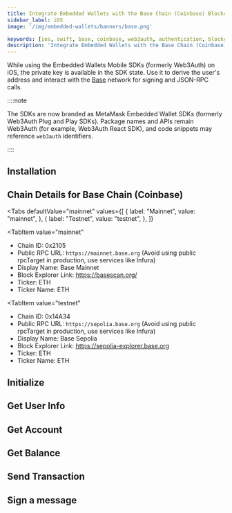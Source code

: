 ```yaml
---
title: Integrate Embedded Wallets with the Base Chain (Coinbase) Blockchain in iOS/Swift Applications
sidebar_label: iOS
image: '/img/embedded-wallets/banners/base.png'

keywords: [ios, swift, base, coinbase, web3auth, authentication, blockchain]
description: 'Integrate Embedded Wallets with the Base Chain (Coinbase) Blockchain in iOS/Swift Applications'
---
```



<SEO
  title="Integrate Embedded Wallets with the Base Chain (Coinbase) Blockchain in iOS/Swift Applications"
  description="Integrate Embedded Wallets with the Base Chain (Coinbase) Blockchain in iOS/Swift Applications"
  image="https://docs.metamask.io/img/embedded-wallets/banners/base.png"
  slug="/embedded-wallets/connect-blockchain/evm/base/ios"
/>

While using the Embedded Wallets Mobile SDKs (formerly Web3Auth) on iOS, the private key is available in the SDK state. Use it to derive the user's address and interact with the [Base](https://base.org/) network for signing and JSON-RPC calls.

::::note

The SDKs are now branded as MetaMask Embedded Wallet SDKs (formerly Web3Auth Plug and Play SDKs). Package names and APIs remain Web3Auth (for example, Web3Auth React SDK), and code snippets may reference `web3auth` identifiers.

::::

## Installation

<InstallationSnippet />

## Chain Details for Base Chain (Coinbase)

<Tabs
 defaultValue="mainnet"
  values={[
    { label: "Mainnet", value: "mainnet", },
    { label: "Testnet", value: "testnet", },
  ]}
>
<TabItem
  value="mainnet"
>

- Chain ID: 0x2105
- Public RPC URL: `https://mainnet.base.org` (Avoid using public rpcTarget in production, use services like Infura)
- Display Name: Base Mainnet
- Block Explorer Link: https://basescan.org/
- Ticker: ETH
- Ticker Name: ETH

</TabItem>

<TabItem
  value="testnet"
>

- Chain ID: 0x14A34
- Public RPC URL: `https://sepolia.base.org` (Avoid using public rpcTarget in production, use services like Infura)
- Display Name: Base Sepolia
- Block Explorer Link: https://sepolia-explorer.base.org
- Ticker: ETH
- Ticker Name: ETH

</TabItem>
</Tabs>

## Initialize

<InitialisationSnippet />

## Get User Info

<UserInfoSnippet />

## Get Account

<GetAccountSnippet />

## Get Balance

<GetBalanceSnippet />

## Send Transaction

<SendTransactionSnippet />

## Sign a message

<SignMessageSnippet />
